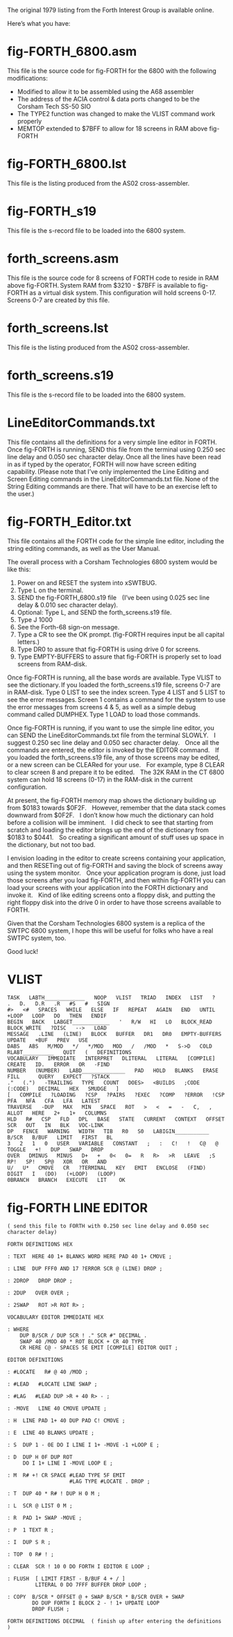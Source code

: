 The original 1979 listing from the Forth Interest Group is available online.

Here’s what you have:

= fig-FORTH_6800.asm =

This file is the source code for fig-FORTH for the 6800 with the following modifications:

* Modified to allow it to be assembled using the A68 assembler
* The address of the ACIA control & data ports changed to be the Corsham Tech SS-50 SIO
* The TYPE2 function was changed to make the VLIST command work properly
* MEMTOP extended to $7BFF to allow for 18 screens in RAM above fig-FORTH

= fig-FORTH_6800.lst = 

This file is the listing produced from the AS02 cross-assembler.

= fig-FORTH_s19 = 

This file is the s-record file to be loaded into the 6800 system.

= forth_screens.asm =

This file is the source code for 8 screens of FORTH code to reside in RAM above fig-FORTH. System RAM from $3210 - $7BFF is available to fig-FORTH as a virtual disk system. This configuration will hold screens 0-17. Screens 0-7 are created by this file.

= forth_screens.lst = 

This file is the listing produced from the AS02 cross-assembler.

= forth_screens.s19 =

This file is the s-record file to be loaded into the 6800 system.

= LineEditorCommands.txt =

This file contains all the definitions for a very simple line editor in FORTH. Once fig-FORTH is running, SEND this file from the terminal using 0.250 sec line delay and 0.050 sec character delay. Once all the lines have been read in as if typed by the operator, FORTH will now have screen editing capability. (Please note that I’ve only implemented the Line Editing and Screen Editing commands in the LineEditorCommands.txt file. None of the String Editing commands are there. That will have to be an exercise left to the user.)

= fig-FORTH_Editor.txt =

This file contains all the FORTH code for the simple line editor, including the string editing commands, as well as the User Manual. 

The overall process with a Corsham Technologies 6800 system would be like this:
# Power on and RESET the system into xSWTBUG.
# Type L on the terminal.
# SEND the fig-FORTH_6800.s19 file    (I’ve been using 0.025 sec line delay & 0.010 sec character delay).
# Optional: Type L, and SEND the forth_screens.s19 file.
# Type J 1000
# See the Forth-68 sign-on message.
# Type a CR to see the OK prompt. (fig-FORTH requires input be all capital letters.)
# Type DR0 to assure that fig-FORTH is using drive 0 for screens.
# Type EMPTY-BUFFERS to assure that fig-FORTH is properly set to load screens from RAM-disk.

Once fig-FORTH is running, all the base words are available. Type VLIST to see the dictionary. If you loaded the forth_screens.s19 file, screens 0-7 are in RAM-disk. Type 0 LIST to see the index screen. Type 4 LIST and 5 LIST to see the error messages. Screen 1 contains a command for the system to use the error messages from screens 4 & 5, as well as a simple debug command called DUMPHEX. Type 1 LOAD to load those commands.

Once fig-FORTH is running, if you want to use the simple line editor, you can SEND the LineEditorCommands.txt file from the terminal SLOWLY.    I suggest 0.250 sec line delay and 0.050 sec character delay.    Once all the commands are entered, the editor is invoked by the EDITOR command.    If you loaded the forth_screens.s19 file, any of those screens may be edited, or a new screen can be CLEARed for your use.    For example, type 8 CLEAR to clear screen 8 and prepare it to be edited.    The 32K RAM in the CT 6800 system can hold 18 screens (0-17) in the RAM-disk in the current configuration.

At present, the fig-FORTH memory map shows the dictionary building up from $0183 towards $0F2F.    However, remember that the data stack comes downward from $0F2F.    I don’t know how much the dictionary can hold before a collision will be imminent.    I did check to see that starting from scratch and loading the editor brings up the end of the dictionary from $0183 to $0441.    So creating a significant amount of stuff uses up space in the dictionary, but not too bad.

I envision loading in the editor to create screens containing your application, and then RESETing out of fig-FORTH and saving the block of screens away using the system monitor.    Once your application program is done, just load those screens after you load fig-FORTH, and then within fig-FORTH you can load your screens with your application into the FORTH dictionary and invoke it.    Kind of like editing screens onto a floppy disk, and putting the right floppy disk into the drive 0 in order to have those screens available to FORTH.

Given that the Corsham Technologies 6800 system is a replica of the SWTPC 6800 system, I hope this will be useful for folks who have a real SWTPC system, too.

Good luck!

= VLIST =

<PRE>
TASK   LABTH_____________   NOOP   VLIST   TRIAD   INDEX   LIST   ?   .   D.   D.R   .R   #S   #   SIGN
#>   <#   SPACES   WHILE   ELSE   IF   REPEAT   AGAIN   END   UNTIL   +LOOP   LOOP   DO   THEN   ENDIF
BEGIN   BACK   LABGET____________   '   R/W   HI   LO   BLOCK_READ   BLOCK_WRITE   ?DISC   -->   LOAD
MESSAGE   .LINE   (LINE)   BLOCK   BUFFER   DR1   DR0   EMPTY-BUFFERS   UPDATE   +BUF   PREV   USE
DABS   ABS   M/MOD   */   */MOD   MOD   /   /MOD   *   S->D   COLD   RLABT__________   QUIT   (   DEFINITIONS  
VOCABULARY   IMMEDIATE   INTERPRET   DLITERAL   LITERAL   [COMPILE]   CREATE   ID.   ERROR   OR   -FIND
NUMBER   (NUMBER)   LABD______________   PAD   HOLD   BLANKS   ERASE   FILL      QUERY   EXPECT   ?STACK
."   (.")   -TRAILING   TYPE   COUNT   DOES>   <BUILDS   ;CODE   (:CODE)   DECIMAL   HEX   SMUDGE   ]
[   COMPILE   ?LOADING   ?CSP   ?PAIRS   ?EXEC   ?COMP   ?ERROR   !CSP   PFA   NFA   CFA   LFA   LATEST
TRAVERSE   -DUP   MAX   MIN   SPACE   ROT   >   <   =   -   C,   ,   ALLOT   HERE   2+   1+   COLUMNS
HLD   R#   CSP   FLD   DPL   BASE   STATE   CURRENT   CONTEXT   OFFSET   SCR   OUT   IN   BLK   VOC-LINK
DP   FENCE   WARNING   WIDTH   TIB   R0   S0   LABIGIN___________   B/SCR   B/BUF   LIMIT   FIRST   BL
3   2   1   0   USER   VARIABLE   CONSTANT   ;   :   C!   !   C@   @   TOGGLE   +!   DUP   SWAP   DROP
OVER   DMINUS   MINUS   D+   +   0<   0=   R   R>   >R   LEAVE   ;S   RP!   SP!   SP@   XOR   OR   AND
U/   U*   CMOVE   CR   ?TERMINAL   KEY   EMIT   ENCLOSE   (FIND)   DIGIT   I   (DO)   (+LOOP)   (LOOP)
0BRANCH   BRANCH   EXECUTE   LIT    OK
</PRE>

= fig-FORTH LINE EDITOR =

<PRE>
( send this file to FORTH with 0.250 sec line delay and 0.050 sec character delay)

FORTH DEFINITIONS HEX

: TEXT  HERE 40 1+ BLANKS WORD HERE PAD 40 1+ CMOVE ;

: LINE  DUP FFF0 AND 17 ?ERROR SCR @ (LINE) DROP ;

: 2DROP   DROP DROP ;

: 2DUP   OVER OVER ;

: 2SWAP   ROT >R ROT R> ;

VOCABULARY EDITOR IMMEDIATE HEX

: WHERE
    DUP B/SCR / DUP SCR ! ." SCR #" DECIMAL .
    SWAP 40 /MOD 40 * ROT BLOCK + CR 40 TYPE
    CR HERE C@ - SPACES 5E EMIT [COMPILE] EDITOR QUIT ;

EDITOR DEFINITIONS

: #LOCATE   R# @ 40 /MOD ;

: #LEAD   #LOCATE LINE SWAP ;

: #LAG   #LEAD DUP >R + 40 R> - ;

: -MOVE   LINE 40 CMOVE UPDATE ;

: H  LINE PAD 1+ 40 DUP PAD C! CMOVE ;

: E  LINE 40 BLANKS UPDATE ;

: S  DUP 1 - 0E DO I LINE I 1+ -MOVE -1 +LOOP E ;

: D  DUP H 0F DUP ROT
     DO I 1+ LINE I -MOVE LOOP E ;

: M  R# +! CR SPACE #LEAD TYPE 5F EMIT
                    #LAG TYPE #LOCATE . DROP ;

: T  DUP 40 * R# ! DUP H 0 M ;

: L  SCR @ LIST 0 M ;

: R  PAD 1+ SWAP -MOVE ;

: P  1 TEXT R ;

: I  DUP S R ;

: TOP  0 R# ! ;

: CLEAR  SCR ! 10 0 DO FORTH I EDITOR E LOOP ;

: FLUSH  [ LIMIT FIRST - B/BUF 4 + / ]
         LITERAL 0 DO 7FFF BUFFER DROP LOOP ;

: COPY  B/SCR * OFFSET @ + SWAP B/SCR * B/SCR OVER + SWAP
        DO DUP FORTH I BLOCK 2 - ! 1+ UPDATE LOOP
        DROP FLUSH ;

FORTH DEFINITIONS DECIMAL  ( finish up after entering the definitions )
</PRE>
